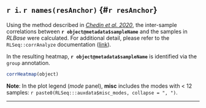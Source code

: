 ## `r i`. `r names(resAnchor)` {#`r resAnchor`}

Using the method described in [*Chedin et al. 2020*](https://doi.org/10.15252/embj.2020106394){target="_blank"}, the inter-sample correlations between **`r object@metadata$sampleName`** and the samples in *RLBase* were calculated. For additional detail, please refer to the `RLSeq::corrAnalyze` documentation ([link](https://bishop-laboratory.github.io/RLSeq/reference/corrAnalyze.html){target="_blank"}). 

In the resulting heatmap, **`r object@metadata$sampleName`** is identified via the `group` annotation.

```r
corrHeatmap(object)
```

**Note**: In the plot legend (*mode* panel), **misc** includes the modes with < 12 samples: `r paste0(RLSeq:::auxdata$misc_modes, collapse = ", ")`.

***